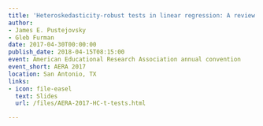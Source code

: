 ```yaml
---
title: 'Heteroskedasticity-robust tests in linear regression: A review and evaluation of small-sample corrections'
author:
- James E. Pustejovsky
- Gleb Furman
date: 2017-04-30T00:00:00
publish_date: 2018-04-15T08:15:00
event: American Educational Research Association annual convention
event_short: AERA 2017
location: San Antonio, TX
links:
- icon: file-easel
  text: Slides
  url: /files/AERA-2017-HC-t-tests.html

---
```




